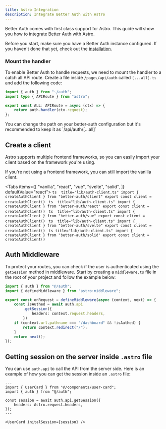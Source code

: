 ```yaml
---
title: Astro Integration
description: Integrate Better Auth with Astro
---
```


Better Auth comes with first class support for Astro. This guide will show you how to integrate Better Auth with Astro.

Before you start, make sure you have a Better Auth instance configured. If you haven't done that yet, check out the [installation](/docs/installation).

### Mount the handler

To enable Better Auth to handle requests, we need to mount the handler to a catch all API route. Create a file inside `/pages/api/auth` called `[...all].ts` and add the following code:

```ts title="pages/api/auth/[...all].ts"
import { auth } from "~/auth";
import type { APIRoute } from "astro";

export const ALL: APIRoute = async (ctx) => {
	return auth.handler(ctx.request);
};
```

<Callout>
    You can change the path on your better-auth configuration but it's recommended to keep it as `/api/auth/[...all]`
</Callout>

## Create a client

Astro supports multiple frontend frameworks, so you can easily import your client based on the framework you're using.

If you're not using a frontend framework, you can still import the vanilla client.


<Tabs items={[ "vanilla", "react", "vue", "svelte", "solid",
 ]} defaultValue="react">
    <Tab value="vanilla">
            ```ts  title="lib/auth-client.ts"
            import { createAuthClient } from "better-auth/client"
            export const client = createAuthClient()
            ```
    </Tab>
    <Tab value="react" title="lib/auth-client.ts">
            ```ts  title="lib/auth-client.ts"
            import { createAuthClient } from "better-auth/react"
            export const client = createAuthClient()
            ```
    </Tab>
    <Tab value="vue" title="lib/auth-client.ts">
            ```ts  title="lib/auth-client.ts"
            import { createAuthClient } from "better-auth/vue"
            export const client = createAuthClient()
            ```
    </Tab>
    <Tab value="svelte" title="lib/auth-client.ts">
            ```ts  title="lib/auth-client.ts"
            import { createAuthClient } from "better-auth/svelte"
            export const client = createAuthClient()
            ```
    </Tab>
    <Tab value="solid" title="lib/auth-client.ts">
            ```ts title="lib/auth-client.ts"
            import { createAuthClient } from "better-auth/solid"
            export const client = createAuthClient()
            ```
    </Tab>
</Tabs>

## Auth Middleware

To protect your routes, you can check if the user is authenticated using the `getSession` method in middleware. Start by creating a `middleware.ts` file in the root of your project and follow the example below:

```ts title="middleware.ts"
import { auth } from "@/auth";
import { defineMiddleware } from "astro:middleware";

export const onRequest = defineMiddleware(async (context, next) => {
	const isAuthed = await auth.api
		.getSession({
			headers: context.request.headers,
		})
	if (context.url.pathname === "/dashboard" && !isAuthed) {
		return context.redirect("/");
	}
	return next();
});
```

## Getting session on the server inside `.astro` file

You can use `auth.api` to call the API from the server side. Here is an example of how you can get the session inside an `.astro` file:

```astro
---
import { UserCard } from "@/components/user-card";
import { auth } from "@/auth";

const session = await auth.api.getSession({
	headers: Astro.request.headers,
});
---

<UserCard initalSession={session} />
```
